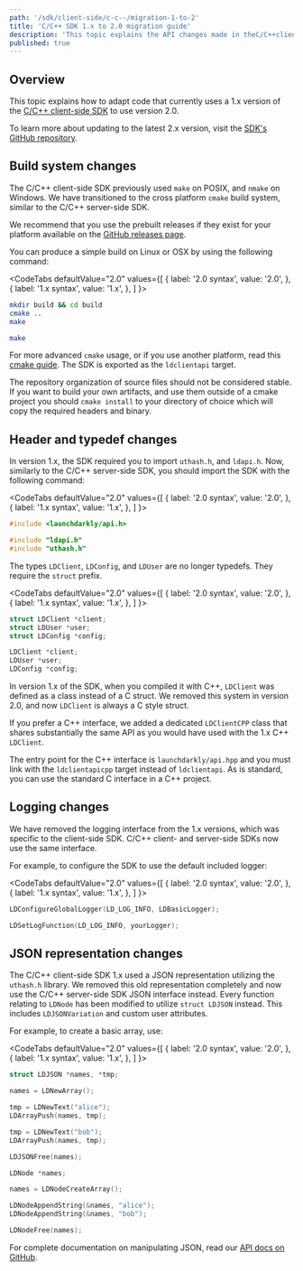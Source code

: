 ```yaml
---
path: '/sdk/client-side/c-c--/migration-1-to-2'
title: 'C/C++ SDK 1.x to 2.0 migration guide'
description: 'This topic explains the API changes made in theC/C++client SDK 2 release and how to migrate to that version.'
published: true
---
```


## Overview

This topic explains how to adapt code that currently uses a 1.x version of the [C/C++ client-side SDK](/sdk/client-side/c-c--) to use version 2.0.

To learn more about updating to the latest 2.x version, visit the [SDK's GitHub repository](https://github.com/launchdarkly/c-client-sdk/releases).

## Build system changes

The C/C++ client-side SDK previously used `make` on POSIX, and `nmake` on Windows. We have transitioned to the cross platform `cmake` build system, similar to the C/C++ server-side SDK.

We recommend that you use the prebuilt releases if they exist for your platform available on the [GitHub releases page](https://github.com/launchdarkly/c-client-sdk/releases).

You can produce a simple build on Linux or OSX by using the following command:

<CodeTabs
  defaultValue="2.0"
  values={[
    { label: '2.0 syntax', value: '2.0', },
    { label: '1.x syntax', value: '1.x', },
  ]
}>

<CodeTabItem value="2.0">

```bash
mkdir build && cd build
cmake ..
make
```

</CodeTabItem>

<CodeTabItem value="1.x">

```bash
make
```

</CodeTabItem>

</CodeTabs>

For more advanced `cmake` usage, or if you use another platform, read this [cmake guide](https://preshing.com/20170511/how-to-build-a-cmake-based-project/). The SDK is exported as the `ldclientapi` target.

The repository organization of source files should not be considered stable. If you want to build your own artifacts, and use them outside of a cmake project you should `cmake install` to your directory of choice which will copy the required headers and binary.

## Header and typedef changes

In version 1.x, the SDK required you to import `uthash.h`, and `ldapi.h`. Now, similarly to the C/C++ server-side SDK, you should import the SDK with the following command:

<CodeTabs
  defaultValue="2.0"
  values={[
    { label: '2.0 syntax', value: '2.0', },
    { label: '1.x syntax', value: '1.x', },
  ]
}>

<CodeTabItem value="2.0">

```c
#include <launchdarkly/api.h>
```

</CodeTabItem>

<CodeTabItem value="1.x">

```c
#include "ldapi.h"
#include "uthash.h"
```

</CodeTabItem>

</CodeTabs>

The types `LDClient`, `LDConfig`, and `LDUser` are no longer typedefs. They require the `struct` prefix.

<CodeTabs
  defaultValue="2.0"
  values={[
    { label: '2.0 syntax', value: '2.0', },
    { label: '1.x syntax', value: '1.x', },
  ]
}>

<CodeTabItem value="2.0">

```c
struct LDClient *client;
struct LDUser *user;
struct LDConfig *config;
```

</CodeTabItem>

<CodeTabItem value="1.x">

```c
LDClient *client;
LDUser *user;
LDConfig *config;
```

</CodeTabItem>

</CodeTabs>

In version 1.x of the SDK, when you compiled it with C++, `LDClient` was defined as a class instead of a C struct. We removed this system in version 2.0, and now `LDClient` is always a C style struct.

If you prefer a C++ interface, we added a dedicated `LDClientCPP` class that shares substantially the same API as you would have used with the 1.x C++ `LDClient`.

The entry point for the C++ interface is `launchdarkly/api.hpp` and you must link with the `ldclientapicpp` target instead of `ldclientapi`. As is standard, you can use the standard C interface in a C++ project.

## Logging changes

We have removed the logging interface from the 1.x versions, which was specific to the client-side SDK. C/C++ client- and server-side SDKs now use the same interface.

For example, to configure the SDK to use the default included logger:

<CodeTabs
  defaultValue="2.0"
  values={[
    { label: '2.0 syntax', value: '2.0', },
    { label: '1.x syntax', value: '1.x', },
  ]
}>

<CodeTabItem value="2.0">

```c
LDConfigureGlobalLogger(LD_LOG_INFO, LDBasicLogger);
```

</CodeTabItem>

<CodeTabItem value="1.x">

```c
LDSetLogFunction(LD_LOG_INFO, yourLogger);
```

</CodeTabItem>

</CodeTabs>

## JSON representation changes

The C/C++ client-side SDK 1.x used a JSON representation utilizing the `uthash.h` library. We removed this old representation completely and now use the C/C++ server-side SDK JSON interface instead. Every function relating to `LDNode` has been modified to utilize `struct LDJSON` instead. This includes `LDJSONVariation` and custom user attributes.

For example, to create a basic array, use:

<CodeTabs
  defaultValue="2.0"
  values={[
    { label: '2.0 syntax', value: '2.0', },
    { label: '1.x syntax', value: '1.x', },
  ]
}>

<CodeTabItem value="2.0">

```c
struct LDJSON *names, *tmp;

names = LDNewArray();

tmp = LDNewText("alice");
LDArrayPush(names, tmp);

tmp = LDNewText("bob");
LDArrayPush(names, tmp);

LDJSONFree(names);
```

</CodeTabItem>

<CodeTabItem value="1.x">

```c
LDNode *names;

names = LDNodeCreateArray();

LDNodeAppendString(&names, "alice");
LDNodeAppendString(&names, "bob");

LDNodeFree(names);
```

</CodeTabItem>

</CodeTabs>

For complete documentation on manipulating JSON, read our [API docs on GitHub](https://launchdarkly.github.io/c-client-sdk/json_8h.html).
